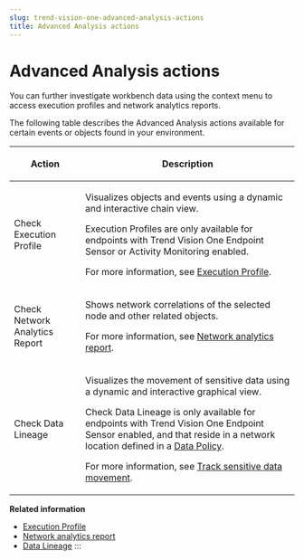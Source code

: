 ```yaml
---
slug: trend-vision-one-advanced-analysis-actions
title: Advanced Analysis actions
---
```

# Advanced Analysis actions

You can further investigate workbench data using the context menu to access execution profiles and network analytics reports.

The following table describes the Advanced Analysis actions available for certain events or objects found in your environment.

<table>
<colgroup>
<col style="width: 25%" />
<col style="width: 75%" />
</colgroup>
<thead>
<tr>
<th><p>Action</p></th>
<th><p>Description</p></th>
</tr>
</thead>
<tbody>
<tr>
<td><p>Check Execution Profile</p></td>
<td><p>Visualizes objects and events using a dynamic and interactive chain view.</p>
<p>Execution Profiles are only available for endpoints with Trend Vision One Endpoint Sensor or Activity Monitoring enabled.</p>
<p>For more information, see <a href="trend-vision-one-execution-profile">Execution Profile</a>.</p></td>
</tr>
<tr>
<td><p>Check Network Analytics Report</p></td>
<td><p>Shows network correlations of the selected node and other related objects.</p>
<p>For more information, see <a href="trend-vision-one-network-analytics-report">Network analytics report</a>.</p></td>
</tr>
<tr>
<td><p>Check Data Lineage</p></td>
<td><p>Visualizes the movement of sensitive data using a dynamic and interactive graphical view.</p>
<p>Check Data Lineage is only available for endpoints with Trend Vision One Endpoint Sensor enabled, and that reside in a network location defined in a <a href="trend-vision-one-data-policy-overview">Data Policy</a>.</p>
<p>For more information, see <a href="trend-vision-one-track-sensitive-data-movement">Track sensitive data movement</a>.</p></td>
</tr>
</tbody>
</table>

**Related information**

- [Execution Profile](execution-profile.md "View objects and events using a dynamic and interactive visualization.")
- [Network analytics report](network-analytics-report.md "View network correlations between nodes highlighted in Workbench and related obejcts.")
- [Data Lineage](data-lineage.mdx)
:::
